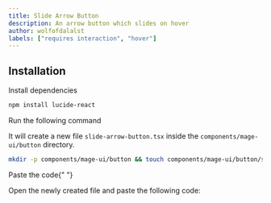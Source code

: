 ```yaml
---
title: Slide Arrow Button
description: An arrow button which slides on hover
author: wolfofdalalst
labels: ["requires interaction", "hover"]
---
```


<ComponentPreview name="button-slide-arrow-button--docs" />

## Installation

<Steps>
<Step>Install dependencies</Step>

```bash
npm install lucide-react
```

<Step>Run the following command</Step>

It will create a new file `slide-arrow-button.tsx` inside the `components/mage-ui/button` directory.

```bash
mkdir -p components/mage-ui/button && touch components/mage-ui/button/slide-arrow-button.tsx
```

<Step>Paste the code</Step>{" "}

Open the newly created file and paste the following code:

```jsx file=<rootDir>/mage-ui/button/slide-arrow-button.tsx

```

</Steps>
